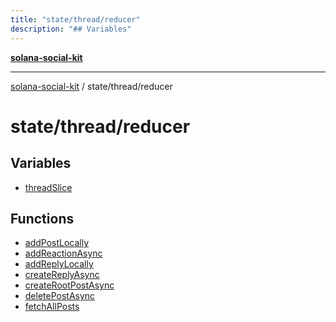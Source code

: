 ```yaml
---
title: "state/thread/reducer"
description: "## Variables"
---
```


[**solana-social-kit**](../../../README.mdx)

***

[solana-social-kit](../../../README.mdx) / state/thread/reducer

# state/thread/reducer

## Variables

- [threadSlice](variables/threadSlice.mdx)

## Functions

- [addPostLocally](functions/addPostLocally.mdx)
- [addReactionAsync](functions/addReactionAsync.mdx)
- [addReplyLocally](functions/addReplyLocally.mdx)
- [createReplyAsync](functions/createReplyAsync.mdx)
- [createRootPostAsync](functions/createRootPostAsync.mdx)
- [deletePostAsync](functions/deletePostAsync.mdx)
- [fetchAllPosts](functions/fetchAllPosts.mdx)
